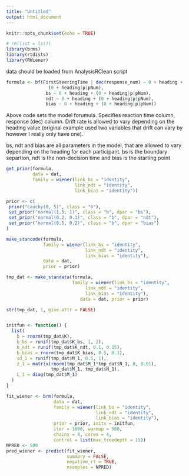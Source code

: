 ```yaml
---
title: "Untitled"
output: html_document
---
```


```r
knitr::opts_chunk$set(echo = TRUE)
```

```r
# rm(list = ls())
library(brms)
library(rtdists)
library(RWiener)

```

data should be loaded from AnalysisRClean script 

```r

formula <- bf(FirstSteeringTime | dec(response_num) ~ 0 + heading + 
                (0 + heading|p|pNum), 
               bs ~ 0 + heading + (0 + heading|p|pNum), 
               ndt ~ 0 + heading + (0 + heading|p|pNum),
               bias ~ 0 + heading + (0 + heading|p|pNum))


```
Above code sets the model forumula. Specifies reaction time column, response (dec) column. Drift rate is allowed to vary depending on the heading value (original example used two variables that drift can vary by however I really only have one).

bs, ndt and bias are all parameters in the model, that are allowed to vary depending on the heading for each participant. bs is the boundary separtion, ndt is the non-decision time and bias is the starting point

```r

get_prior(formula,
          data = dat, 
          family = wiener(link_bs = "identity", 
                          link_ndt = "identity", 
                          link_bias = "identity"))

```

```r

prior <- c(
 prior("cauchy(0, 5)", class = "b"),
 set_prior("normal(1.5, 1)", class = "b", dpar = "bs"),
 set_prior("normal(0.2, 0.1)", class = "b", dpar = "ndt"),
 set_prior("normal(0.5, 0.2)", class = "b", dpar = "bias")
)


```


```r
make_stancode(formula, 
              family = wiener(link_bs = "identity", 
                              link_ndt = "identity",
                              link_bias = "identity"),
              data = dat, 
              prior = prior)

```


```r
tmp_dat <- make_standata(formula, 
                         family = wiener(link_bs = "identity", 
                              link_ndt = "identity",
                              link_bias = "identity"),
                            data = dat, prior = prior)

str(tmp_dat, 1, give.attr = FALSE)


initfun <- function() {
  list(
    b = rnorm(tmp_dat$K),
    b_bs = runif(tmp_dat$K_bs, 1, 2),
    b_ndt = runif(tmp_dat$K_ndt, 0.1, 0.15),
    b_bias = rnorm(tmp_dat$K_bias, 0.5, 0.1),
    sd_1 = runif(tmp_dat$M_1, 0.5, 1),
    z_1 = matrix(rnorm(tmp_dat$M_1*tmp_dat$N_1, 0, 0.01),
                 tmp_dat$M_1, tmp_dat$N_1),
    L_1 = diag(tmp_dat$M_1)
  )
}

```

```r

fit_wiener <- brm(formula, 
                  data = dat,
                  family = wiener(link_bs = "identity", 
                                  link_ndt = "identity",
                                  link_bias = "identity"),
                  prior = prior, inits = initfun,
                  iter = 1000, warmup = 500, 
                  chains = 4, cores = 4, 
                  control = list(max_treedepth = 15))
NPRED <- 500
pred_wiener <- predict(fit_wiener, 
                       summary = FALSE, 
                       negative_rt = TRUE, 
                       nsamples = NPRED)

```

